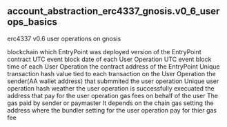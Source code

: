 ## account_abstraction_erc4337_gnosis.v0_6_userops_basics 
erc4337 v0.6 user operations on gnosis

<ParamField path="blockchain">
blockchain which EntryPoint was deployed
</ParamField>
<ParamField path="version">
version of the EntryPoint contract
</ParamField>
<ParamField path="block_month">
UTC event block date of each User Operation
</ParamField>
<ParamField path="block_time">
UTC event block time of each User Operation
</ParamField>
<ParamField path="entrypoint_contract">
the contract address of the EntryPoint
</ParamField>
<ParamField path="tx_hash">
Unique transaction hash value tied to each transaction on the User Operation
</ParamField>
<ParamField path="sender">
the sender(AA wallet address) that submmited the user operation
</ParamField>
<ParamField path="userop_hash">
Unique user operation hash
</ParamField>
<ParamField path="success">
weather the user operation is successfully execuated
</ParamField>
<ParamField path="paymaster">
the address that pay for the user operation gas fees on behalf of the user
</ParamField>
<ParamField path="op_fee">
The gas paid by sender or paymaster It depends on the chain gas setting
</ParamField>
<ParamField path="beneficiary">
the address where the bundler setting for the user operation pay for thier gas fee
</ParamField>

